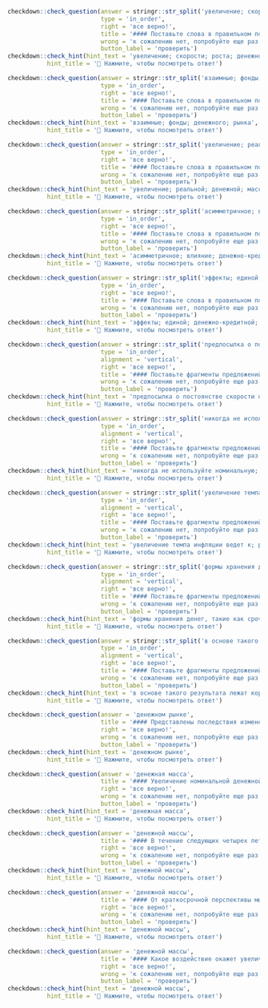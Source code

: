 
```r
checkdown::check_question(answer = stringr::str_split('увеличение; скорости; роста; денежной; массы', '; ') |> unlist(), 
                          type = 'in_order',
                          right = 'все верно!',
                          title = '#### Поставьте слова в правильном порядке:',
                          wrong = 'к сожалению нет, попробуйте еще раз...',
                          button_label = 'проверить')
checkdown::check_hint(hint_text = 'увеличение; скорости; роста; денежной; массы',
           hint_title = '🔎 Нажмите, чтобы посмотреть ответ')
```

```r
checkdown::check_question(answer = stringr::str_split('взаимные; фонды; денежного; рынка', '; ') |> unlist(), 
                          type = 'in_order',
                          right = 'все верно!',
                          title = '#### Поставьте слова в правильном порядке:',
                          wrong = 'к сожалению нет, попробуйте еще раз...',
                          button_label = 'проверить')
checkdown::check_hint(hint_text = 'взаимные; фонды; денежного; рынка',
           hint_title = '🔎 Нажмите, чтобы посмотреть ответ')
```

```r
checkdown::check_question(answer = stringr::str_split('увеличение; реальной; денежной; массы', '; ') |> unlist(), 
                          type = 'in_order',
                          right = 'все верно!',
                          title = '#### Поставьте слова в правильном порядке:',
                          wrong = 'к сожалению нет, попробуйте еще раз...',
                          button_label = 'проверить')
checkdown::check_hint(hint_text = 'увеличение; реальной; денежной; массы',
           hint_title = '🔎 Нажмите, чтобы посмотреть ответ')
```

```r
checkdown::check_question(answer = stringr::str_split('асимметричное; влияние; денежно-кредитной; политики', '; ') |> unlist(), 
                          type = 'in_order',
                          right = 'все верно!',
                          title = '#### Поставьте слова в правильном порядке:',
                          wrong = 'к сожалению нет, попробуйте еще раз...',
                          button_label = 'проверить')
checkdown::check_hint(hint_text = 'асимметричное; влияние; денежно-кредитной; политики',
           hint_title = '🔎 Нажмите, чтобы посмотреть ответ')
```

```r
checkdown::check_question(answer = stringr::str_split('эффекты; единой; денежно-кредитной; политики', '; ') |> unlist(), 
                          type = 'in_order',
                          right = 'все верно!',
                          title = '#### Поставьте слова в правильном порядке:',
                          wrong = 'к сожалению нет, попробуйте еще раз...',
                          button_label = 'проверить')
checkdown::check_hint(hint_text = 'эффекты; единой; денежно-кредитной; политики',
           hint_title = '🔎 Нажмите, чтобы посмотреть ответ')
```

```r
checkdown::check_question(answer = stringr::str_split('предпосылка о постоянстве скорости обращения; эквивалентна предположению о том, что; спрос на реальные запасы денежных; средств зависит только от уровня дохода', '; ') |> unlist(), 
                          type = 'in_order',
                          alignment = 'vertical',
                          right = 'все верно!',
                          title = '#### Поставьте фрагменты предложений в правильном порядке:',
                          wrong = 'к сожалению нет, попробуйте еще раз...',
                          button_label = 'проверить')
checkdown::check_hint(hint_text = 'предпосылка о постоянстве скорости обращения; эквивалентна предположению о том, что; спрос на реальные запасы денежных; средств зависит только от уровня дохода',
           hint_title = '🔎 Нажмите, чтобы посмотреть ответ')
```

```r
checkdown::check_question(answer = stringr::str_split('никогда нe используйте номинальную; процентную ставку при дисконтировании; реальных денежных потоков или; реальную процентную ставку при дисконтировании номинальных денежных потоков', '; ') |> unlist(), 
                          type = 'in_order',
                          alignment = 'vertical',
                          right = 'все верно!',
                          title = '#### Поставьте фрагменты предложений в правильном порядке:',
                          wrong = 'к сожалению нет, попробуйте еще раз...',
                          button_label = 'проверить')
checkdown::check_hint(hint_text = 'никогда нe используйте номинальную; процентную ставку при дисконтировании; реальных денежных потоков или; реальную процентную ставку при дисконтировании номинальных денежных потоков',
           hint_title = '🔎 Нажмите, чтобы посмотреть ответ')
```

```r
checkdown::check_question(answer = stringr::str_split('увеличение темпа инфляции ведет к; росту номинальной ставки процента, что,; в свою очередь, вызывает сокращение; запасов денежных средств в реальном выражении', '; ') |> unlist(), 
                          type = 'in_order',
                          alignment = 'vertical',
                          right = 'все верно!',
                          title = '#### Поставьте фрагменты предложений в правильном порядке:',
                          wrong = 'к сожалению нет, попробуйте еще раз...',
                          button_label = 'проверить')
checkdown::check_hint(hint_text = 'увеличение темпа инфляции ведет к; росту номинальной ставки процента, что,; в свою очередь, вызывает сокращение; запасов денежных средств в реальном выражении',
           hint_title = '🔎 Нажмите, чтобы посмотреть ответ')
```

```r
checkdown::check_question(answer = stringr::str_split('формы хранения денег, такие как срочные; вклады, сберегательные вклады, взаимные фонды денежного; рынка, или же наличность и чековые; вклады, имеют с точки зрения дохода одинаковые степени риска', '; ') |> unlist(), 
                          type = 'in_order',
                          alignment = 'vertical',
                          right = 'все верно!',
                          title = '#### Поставьте фрагменты предложений в правильном порядке:',
                          wrong = 'к сожалению нет, попробуйте еще раз...',
                          button_label = 'проверить')
checkdown::check_hint(hint_text = 'формы хранения денег, такие как срочные; вклады, сберегательные вклады, взаимные фонды денежного; рынка, или же наличность и чековые; вклады, имеют с точки зрения дохода одинаковые степени риска',
           hint_title = '🔎 Нажмите, чтобы посмотреть ответ')
```

```r
checkdown::check_question(answer = stringr::str_split('в основе такого результата лежат корректировки на; рынке труда: как фирмы, так и рабочие; знали, что денежная масса и совокупный спрос; возрастут, и соответственно номинальная заработная плата повысится в той же пропорции', '; ') |> unlist(), 
                          type = 'in_order',
                          alignment = 'vertical',
                          right = 'все верно!',
                          title = '#### Поставьте фрагменты предложений в правильном порядке:',
                          wrong = 'к сожалению нет, попробуйте еще раз...',
                          button_label = 'проверить')
checkdown::check_hint(hint_text = 'в основе такого результата лежат корректировки на; рынке труда: как фирмы, так и рабочие; знали, что денежная масса и совокупный спрос; возрастут, и соответственно номинальная заработная плата повысится в той же пропорции',
           hint_title = '🔎 Нажмите, чтобы посмотреть ответ')
```

```r
checkdown::check_question(answer = 'денежном рынке', 
                          title = '#### Представлены последствия изменений на товарном и/или на ____________ (**денежный, рынок**), характеризуемые в краткосрочном периоде изменениями величины реального совокупного выпуска (реального ВВП).',
                          right = 'все верно!', 
                          wrong = 'к сожалению нет, попробуйте еще раз...',
                          button_label = 'проверить')
checkdown::check_hint(hint_text = 'денежном рынке',
           hint_title = '🔎 Нажмите, чтобы посмотреть ответ')                          
```

```r
checkdown::check_question(answer = 'денежная масса', 
                          title = '#### Увеличение номинальной денежной массы полностью нейтрализовано пропорциональным ростом уровня цен. Следовательно, реальная ____________ (**денежный, масса**) не изменилась.',
                          right = 'все верно!', 
                          wrong = 'к сожалению нет, попробуйте еще раз...',
                          button_label = 'проверить')
checkdown::check_hint(hint_text = 'денежная масса',
           hint_title = '🔎 Нажмите, чтобы посмотреть ответ')                          
```

```r
checkdown::check_question(answer = 'денежной массы', 
                          title = '#### В течение следующих четырех лет монетарная политика направлена на поддержание безработицы на уровне 8%, а не на дальнейшее увеличение безработицы. Темп роста номинальной ____________ (**денежный, масса**) должен быть таким, чтобы совокупный спрос и соответственно ВВП росли нормальным темпом.',
                          right = 'все верно!', 
                          wrong = 'к сожалению нет, попробуйте еще раз...',
                          button_label = 'проверить')
checkdown::check_hint(hint_text = 'денежной массы',
           hint_title = '🔎 Нажмите, чтобы посмотреть ответ')                          
```

```r
checkdown::check_question(answer = 'денежной массы', 
                          title = '#### От краткосрочной перспективы мы переходим к условно наиболее долгосрочной перспективе, в которой скорость роста ____________ (**денежный, масса**) является и будет являться постоянной.',
                          right = 'все верно!', 
                          wrong = 'к сожалению нет, попробуйте еще раз...',
                          button_label = 'проверить')
checkdown::check_hint(hint_text = 'денежной массы',
           hint_title = '🔎 Нажмите, чтобы посмотреть ответ')                          
```

```r
checkdown::check_question(answer = 'денежной массы', 
                          title = '#### Какое воздействие окажет увеличение номинальной ____________ (**денежный, масса**) на товарный рынок?',
                          right = 'все верно!', 
                          wrong = 'к сожалению нет, попробуйте еще раз...',
                          button_label = 'проверить')
checkdown::check_hint(hint_text = 'денежной массы',
           hint_title = '🔎 Нажмите, чтобы посмотреть ответ')                          
```

